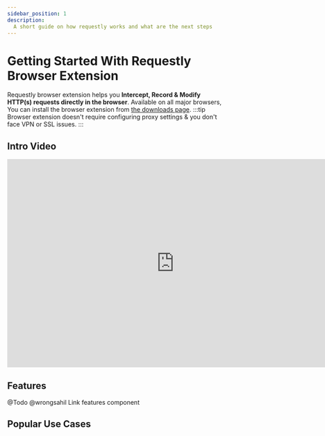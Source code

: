 ```yaml
---
sidebar_position: 1
description:
  A short guide on how requestly works and what are the next steps
---
```


# Getting Started With Requestly Browser Extension

Requestly browser extension helps you **Intercept, Record & Modify HTTP(s) requests directly in the browser**. Available on all major browsers, You can install the browser extension from [the downloads page](https://requestly.io/downloads).
:::tip
Browser extension doesn't require configuring proxy settings & you don't face VPN or SSL issues.
:::

## Intro Video
<center>
  <iframe width="768" height="480" src="https://www.youtube.com/embed/vfcGy2666us" title="YouTube video player" frameborder="0" allow="accelerometer; autoplay; clipboard-write; encrypted-media; gyroscope; picture-in-picture; web-share" allowfullscreen></iframe>
</center>

## Features
@Todo @wrongsahil Link features component

## Popular Use Cases

<PopularUseCases/>








  





